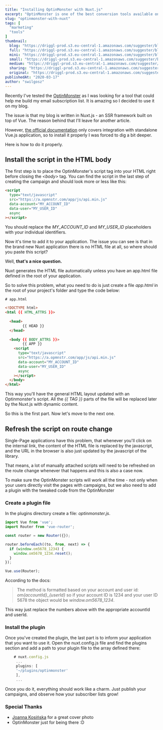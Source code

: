 ```yaml
---
title: "Installing OptinMonster with Nuxt.js"
excerpt: "OptinMonster is one of the best conversion tools available on the Web. I tried it out and as there is no direct guide how to install this script in Nuxt.js application, I decided to write one on my own. Happy reading!"
slug: "optinmonster-with-nuxt"
tags: [
  "marketing"
  "tools"
]
thumbnail:
  blog: "https://driggl-prod.s3.eu-central-1.amazonaws.com/suggester/blogs/99a95609-d8fd-4a84-994c-2386fd1c15de/uploads/64313ecc-96ec-4c7e-ab1a-599946618990/blog.jpeg"
  full: "https://driggl-prod.s3.eu-central-1.amazonaws.com/suggester/blogs/99a95609-d8fd-4a84-994c-2386fd1c15de/uploads/64313ecc-96ec-4c7e-ab1a-599946618990/full.jpeg"
  mini: "https://driggl-prod.s3.eu-central-1.amazonaws.com/suggester/blogs/99a95609-d8fd-4a84-994c-2386fd1c15de/uploads/64313ecc-96ec-4c7e-ab1a-599946618990/mini.jpeg"
  small: "https://driggl-prod.s3.eu-central-1.amazonaws.com/suggester/blogs/99a95609-d8fd-4a84-994c-2386fd1c15de/uploads/64313ecc-96ec-4c7e-ab1a-599946618990/small.jpeg"
  medium: "https://driggl-prod.s3.eu-central-1.amazonaws.com/suggester/blogs/99a95609-d8fd-4a84-994c-2386fd1c15de/uploads/64313ecc-96ec-4c7e-ab1a-599946618990/medium.jpeg"
  sharing: "https://driggl-prod.s3.eu-central-1.amazonaws.com/suggester/blogs/99a95609-d8fd-4a84-994c-2386fd1c15de/uploads/64313ecc-96ec-4c7e-ab1a-599946618990/sharing.jpeg"
  original: "https://driggl-prod.s3.eu-central-1.amazonaws.com/suggester/blogs/99a95609-d8fd-4a84-994c-2386fd1c15de/uploads/64313ecc-96ec-4c7e-ab1a-599946618990/original.jpeg"
publishedAt: "2020-03-17"
author: "swilgosz"
---
```


Recently I've tested the [OptinMonster](https://optinmonster.com) as I was looking for a tool that could help me build my email subscription list. It is amazing so I decided to use it on my blog.

The issue is that my blog is written in Nuxt.js - an SSR framework built on top of Vue. The reason behind that I'll leave for another article.

However, [the official documentation](https://optinmonster.com/docs/using-the-optinmonster-api-with-single-page-applications/) only covers integration with standalone Vue.js application, so to install it properly I was forced to dig a bit deeper.

Here is how to do it properly.

## Install the script in the HTML body

The first step is to place the OptinMonster's script tag into your HTML right before closing the _\<body>_ tag. You can find the script in the last step of creating the campaign and should look more or less like this:

```html
<script
  type="text/javascript"
  src="https://a.opmnstr.com/app/js/api.min.js"
  data-account="MY_ACCOUNT_ID"
  data-user="MY_USER_ID"
  async
></script>
```

You should replace the _MY_ACCOUNT_ID_ and _MY_USER_ID_ placeholders with your individual identifiers.

Now it's time to add it to your application. The issue you can see is that in the brand new Nuxt application there is no HTML file at all, so where should you paste this script?

Well, **that's a nice question.**

Nuxt generates the HTML file automatically unless you have an app.html file defined in the root of your application.

So to solve this problem, what you need to do is just create a file _app.html_ in the root of your project's folder and type the code below:

```html
# app.html

<!DOCTYPE html>
<html {{ HTML_ATTRS }}>
   
  <head>
        {{ HEAD }}  
  </head>
   
  <body {{ BODY_ATTRS }}>
        {{ APP }}    
    <script
      type="text/javascript"
      src="https://a.opmnstr.com/app/js/api.min.js"
      data-account="MY_ACCOUNT_ID"
      data-user="MY_USER_ID"
      async
    ></script>
  </body>
</html>
```

This way you'll have the general HTML layout updated with an Optinmonster's script. All the _{{ TAG }}_ parts of the file will be replaced later by the Nuxt.js with dynamic content.

So this is the first part. Now let's move to the next one.

## Refresh the script on route change

Single-Page applications have this problem, that whenever you'll click on the internal link, the content of the HTML file is replaced by the javascript, and the URL in the browser is also just updated by the javascript of the library.

That means, a lot of manually attached scripts will need to be refreshed on the route change whenever that happens and this is also a case now.

To make sure the OptinMonster scripts will work all the time - not only when your users directly visit the pages with campaigns, but we also need to add a plugin with the tweaked code from the OptinMonster

### Create a plugin file

In the plugins directory create a file: _optinmonster.js_.

```jsx
import Vue from 'vue';
import Router from 'vue-router';

const router = new Router({});

router.beforeEach((to, from, next) => {
  if (window.om5678_1234) {
    window.om5678_1234.reset();
  }
});

Vue.use(Router);
```

According to the docs:

> The method is formatted based on your account and user id: _om{accountId}\_{userId}_ so if your account ID is 1234 and your user ID 5678 the object would be _window.om5678_1234_.

This way just replace the numbers above with the appropriate accountId and userId.

### Install the plugin

Once you've created the plugin, the last part is to inform your application that you want to use it. Open the nuxt.config.js file and find the plugins section and add a path to your plugin file to the array defined there:

```js
    # nuxt.config.js
     ...
     plugins: [
     '~/plugins/optinmonster'
     ],
     ...
```

Once you do it, everything should work like a charm. Just publish your campaigns, and observe how your subscriber lists grow!

### Special Thanks

- [Joanna Kosińska](https://unsplash.com/@joannakosinska) for a great cover photo
- OptinMonster just for being there :D
